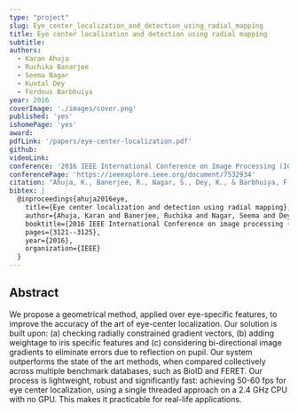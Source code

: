 ```yaml
---
type: "project"
slug: Eye_center_localization_and_detection_using_radial_mapping
title: Eye center localization and detection using radial mapping
subtitle:
authors:
  - Karan Ahuja
  - Ruchika Banarjee
  - Seema Nagar
  - Kuntal Dey
  - Ferdous Barbhuiya
year: 2016
coverImage: './images/cover.png'
published: 'yes'
ishomePage: 'yes'
award:
pdfLink: '/papers/eye-center-localization.pdf'
github:
videoLink:
conference: '2016 IEEE International Conference on Image Processing (ICIP)'
conferencePage: 'https://ieeexplore.ieee.org/document/7532934'
citation: "Ahuja, K., Banerjee, R., Nagar, S., Dey, K., & Barbhuiya, F. (2016, September). Eye center localization and detection using radial mapping. In 2016 IEEE International Conference on image processing (ICIP) (pp. 3121-3125). IEEE."
bibtex: |
  @inproceedings{ahuja2016eye,
    title={Eye center localization and detection using radial mapping},
    author={Ahuja, Karan and Banerjee, Ruchika and Nagar, Seema and Dey, Kuntal and Barbhuiya, Ferdous},
    booktitle={2016 IEEE International Conference on image processing (ICIP)},
    pages={3121--3125},
    year={2016},
    organization={IEEE}
  }
---
```


## Abstract

We propose a geometrical method, applied over eye-specific features, to improve the accuracy of the art of eye-center localization. Our solution is built upon: (a) checking radially constrained gradient vectors, (b) adding weightage to iris specific features and (c) considering bi-directional image gradients to eliminate errors due to reflection on pupil. Our system outperforms the state of the art methods, when compared collectively across multiple benchmark databases, such as BioID and FERET. Our process is lightweight, robust and significantly fast: achieving 50-60 fps for eye center localization, using a single threaded approach on a 2.4 GHz CPU with no GPU. This makes it practicable for real-life applications.
